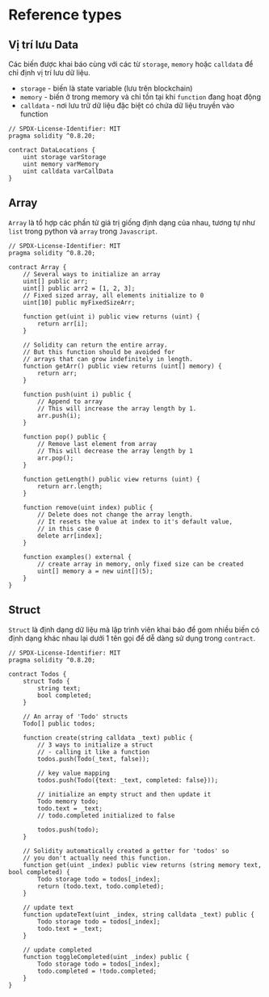 # Reference types

## Vị trí lưu Data
Các biến được khai báo cùng với các từ `storage`, `memory` hoặc `calldata` để chỉ định vị trí lưu dữ liệu.

- `storage` - biến là state variable (lưu trên blockchain)
- `memory` - biến ở trong memory và chỉ tồn tại khi `function` đang hoạt động
- `calldata` - nơi lưu trữ dữ liệu đặc biệt có chứa dữ liệu truyền vào function

```solidity
// SPDX-License-Identifier: MIT
pragma solidity ^0.8.20;

contract DataLocations {
    uint storage varStorage
    uint memory varMemory
    uint calldata varCallData
}
```

## Array
`Array` là tổ hợp các phần tử giá trị giống định dạng của nhau, tương tự như `list` trong python và `array` trong `Javascript`.

```solidity
// SPDX-License-Identifier: MIT
pragma solidity ^0.8.20;

contract Array {
    // Several ways to initialize an array
    uint[] public arr;
    uint[] public arr2 = [1, 2, 3];
    // Fixed sized array, all elements initialize to 0
    uint[10] public myFixedSizeArr;

    function get(uint i) public view returns (uint) {
        return arr[i];
    }

    // Solidity can return the entire array.
    // But this function should be avoided for
    // arrays that can grow indefinitely in length.
    function getArr() public view returns (uint[] memory) {
        return arr;
    }

    function push(uint i) public {
        // Append to array
        // This will increase the array length by 1.
        arr.push(i);
    }

    function pop() public {
        // Remove last element from array
        // This will decrease the array length by 1
        arr.pop();
    }

    function getLength() public view returns (uint) {
        return arr.length;
    }

    function remove(uint index) public {
        // Delete does not change the array length.
        // It resets the value at index to it's default value,
        // in this case 0
        delete arr[index];
    }

    function examples() external {
        // create array in memory, only fixed size can be created
        uint[] memory a = new uint[](5);
    }
}
```

## Struct
`Struct` là định dạng dữ liệu mà lập trình viên khai báo để gom nhiều biến có định dạng khác nhau lại dưới 1 tên gọi để dễ dàng sử dụng trong `contract`.

```solidity
// SPDX-License-Identifier: MIT
pragma solidity ^0.8.20;

contract Todos {
    struct Todo {
        string text;
        bool completed;
    }

    // An array of 'Todo' structs
    Todo[] public todos;

    function create(string calldata _text) public {
        // 3 ways to initialize a struct
        // - calling it like a function
        todos.push(Todo(_text, false));

        // key value mapping
        todos.push(Todo({text: _text, completed: false}));

        // initialize an empty struct and then update it
        Todo memory todo;
        todo.text = _text;
        // todo.completed initialized to false

        todos.push(todo);
    }

    // Solidity automatically created a getter for 'todos' so
    // you don't actually need this function.
    function get(uint _index) public view returns (string memory text, bool completed) {
        Todo storage todo = todos[_index];
        return (todo.text, todo.completed);
    }

    // update text
    function updateText(uint _index, string calldata _text) public {
        Todo storage todo = todos[_index];
        todo.text = _text;
    }

    // update completed
    function toggleCompleted(uint _index) public {
        Todo storage todo = todos[_index];
        todo.completed = !todo.completed;
    }
}
```